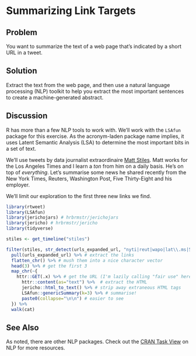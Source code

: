 # Summarizing Link Targets 

## Problem

You want to summarize the text of a web page that’s indicated by a short URL in a tweet.

## Solution

Extract the text from the web page, and then use a natural language processing (NLP) toolkit to help you extract the most important sentences to create a machine-generated abstract.

## Discussion

R has more than a few NLP tools to work with. We'll work with the `LSAfun` package for this exercise. As the acronym-laden package name implies, it uses  Latent Semantic Analysis (LSA) to determine the most important bits in a set of text.

We'll use tweets by data journalist extraordinaire [Matt Stiles](https://twitter.com/stiles). Matt works for the Los Angeles Times and I learn a _ton_ from him on a daily basis. He's on top of _everything_. Let's summarise some news he shared recently from the New York Times, Reuters, Washington Post, Five Thirty-Eight and his employer. 

We'll limit our exploration to the first three new links we find.

```{r 12_lib, message=FALSE, warning=FALSE}
library(rtweet)
library(LSAfun)
library(jerichojars) # hrbrmstr/jerichojars
library(jericho) # hrbrmstr/jericho
library(tidyverse)
```
```{r 12_summarise, message=FALSE, warning=FALSE, cache=TRUE}
stiles <- get_timeline("stiles")

filter(stiles, str_detect(urls_expanded_url, "nyti|reut|wapo|lat\\.ms|53ei")) %>%  # only get tweets with news links
  pull(urls_expanded_url) %>% # extract the links
  flatten_chr() %>% # mush them into a nice character vector
  head(3) %>% # get the first 3
  map_chr(~{
    httr::GET(.x) %>% # get the URL (I'm lazily calling "fair use" here vs check robots.txt since I'm suggesting you do this for your benefit vs profit)
      httr::content(as="text") %>%  # extract the HTML
      jericho::html_to_text() %>% # strip away extraneous HTML tags
      LSAfun::genericSummary(k=3) %>% # summarise!
      paste0(collapse="\n\n") # easier to see
  }) %>%
  walk(cat)
```

## See Also

As noted, there are other NLP packages. Check out the [CRAN Task View](https://cran.r-project.org/web/views/NaturalLanguageProcessing.html) on NLP for more resources.
